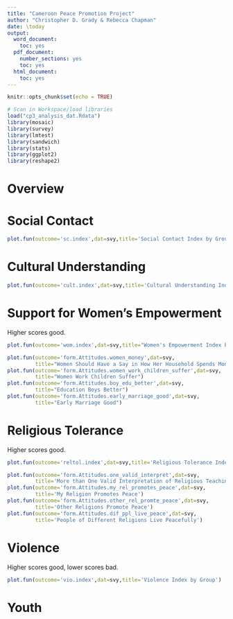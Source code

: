 ```yaml
---
title: "Cameroon Peace Promotion Project"
author: "Christopher D. Grady & Rebecca Chapman"
date: \today
output:
  word_document:
    toc: yes
  pdf_document:
    number_sections: yes
    toc: yes
  html_document:
    toc: yes
---
```


```r
knitr::opts_chunk$set(echo = TRUE)

# Scan in Workspace/load libraries
load("cp3_analysis_dat.Rdata")
library(mosaic)
library(survey)
library(lmtest)
library(sandwich)
library(stats)
library(ggplot2)
library(reshape2)
```

# Overview

# Social Contact

```r
plot.fun(outcome='sc.index',dat=svy,title='Social Contact Index by Group')
```

# Cultural Understanding

```r
plot.fun(outcome='cult.index',dat=svy,title='Cultural Understanding Index by Group')
```

# Support for Women's Empowerment

Higher scores good.

```r
plot.fun(outcome='wom.index',dat=svy,title="Women's Empowerment Index by Group")

plot.fun(outcome='form.Attitudes.women_money',dat=svy,
         title="Women Should Have a Say in How Her Household Spends Money")
plot.fun(outcome='form.Attitudes.women_work_children_suffer',dat=svy,
         title="Women Work Children Suffer")
plot.fun(outcome='form.Attitudes.boy_edu_better',dat=svy,
         title="Education Boys Better")
plot.fun(outcome='form.Attitudes.early_marriage_good',dat=svy,
         title="Early Marriage Good")
```

# Religious Tolerance

Higher scores good.

```r
plot.fun(outcome='reltol.index',dat=svy,title='Religious Tolerance Index by Group')

plot.fun(outcome='form.Attitudes.one_valid_interpret',dat=svy,
         title='More than One Valid Interpretation of Religious Teaching')
plot.fun(outcome='form.Attitudes.my_rel_promotes_peace',dat=svy,
         title='My Religion Promotes Peace')
plot.fun(outcome='form.Attitudes.other_rel_promte_peace',dat=svy,
         title='Other Religions Promote Peace')
plot.fun(outcome='form.Attitudes.dif_ppl_live_peace',dat=svy,
         title='People of Different Religions Live Peacefully')

```


# Violence

Higher scores good, lower scores bad.

```r
plot.fun(outcome='vio.index',dat=svy,title='Violence Index by Group')
```


# Youth